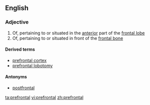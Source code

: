 ==English==

===Adjective===
{{en-adj}}

# Of, pertaining to or situated in the [[anterior]] part of the [[frontal lobe]]
# Of, pertaining to or situated in front of the [[frontal bone]]

====Derived terms====
*[[prefrontal cortex]]
*[[prefrontal lobotomy]]

====Antonyms====
* [[postfrontal]]

[[ta:prefrontal]]
[[vi:prefrontal]]
[[zh:prefrontal]]